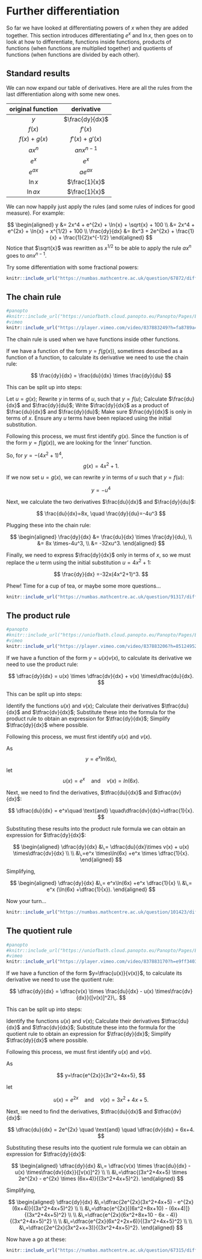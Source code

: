 # Further differentiation

So far we have looked at differentiating powers of $x$ when they are added together. This section introduces differentiating $e^x$ and $\ln{x}$, then goes on to look at how to differentiate, functions inside functions, products of functions (when functions are multiplied together) and quotients of functions (when functions are divided by each other).

## Standard results

We can now expand our table of derivatives. Here are all the rules from the last differentiation along with some new ones. 

| original function | derivative |
|:--:|:--:|
| $y$ | $\frac{dy}{dx}$ |
| $f(x)$ | $f'(x)$ |
| $f(x) + g(x)$ | $f'(x) + g'(x)$ |
| $ax^n$ | $anx^{n-1}$ |
| $e^x$ | $e^x$ |
| $e^{ax}$ | $ae^{ax}$ |
| $\ln{x}$ | $\frac{1}{x}$ |
| $\ln{ax}$ | $\frac{1}{x}$ |

We can now happily just apply the rules (and some rules of indices for good measure). For example:

$$
\begin{aligned}
y &= 2x^4 + e^{2x} + \ln{x} + \sqrt{x} + 100 \\
&= 2x^4 + e^{2x} + \ln{x} + x^{1/2} + 100 \\
\frac{dy}{dx} &= 8x^3 + 2e^{2x} + \frac{1}{x} + \frac{1}{2}x^{-1/2} 
\end{aligned}
$$
Notice that $\sqrt{x}$ was rewritten as $x^{1/2}$ to be able to apply the rule $ax^n$ goes to $anx^{n-1}$.

Try some differentiation with some fractional powers:

```r
knitr::include_url("https://numbas.mathcentre.ac.uk/question/67872/differentiation-harder-powers-negative-and-fractions-2/embed/?token=b5b58960-1ea3-4d94-9695-bc2e4070486e", height="340px")
```

## The chain rule

```r
#panopto
#knitr::include_url("https://uniofbath.cloud.panopto.eu/Panopto/Pages/Embed.aspx?id=5238a1c4-4c8d-4353-8846-af1900d67729&autoplay=false&offerviewer=true&showtitle=true&showbrand=true&captions=false&interactivity=all", height="405px")
#vimeo
knitr::include_url("https://player.vimeo.com/video/837883249?h=fa8789a44e", height="405px")
```

The chain rule is used when we have functions inside other functions. 

If we have a function of the form $y=f(g(x))$, sometimes described as a function of a function, to calculate its derivative we need to use the chain rule:

$$
\frac{dy}{dx} = \frac{du}{dx} \times \frac{dy}{du}
$$

This can be split up into steps:

Let $u=g(x)$;
Rewrite $y$ in terms of $u$, such that $y=f(u)$;
Calculate $\frac{du}{dx}$ and $\frac{dy}{du}$;
Write $\frac{dy}{dx}$ as a product of $\frac{du}{dx}$ and $\frac{dy}{du}$;
Make sure $\frac{dy}{dx}$ is only in terms of $x$. Ensure any $u$ terms have been replaced using the initial substitution.

Following this process, we must first identify $g(x)$. Since the function is of the form $y=f(g(x))$, we are looking for the 'inner' function.

So, for $y=-(4x^2+1)^4$, 
$$
g(x)=4x^2+1.
$$

If we now set $u=g(x)$, we can rewrite $y$ in terms of $u$ such that $y=f(u)$:

$$
y=-u^4
$$

Next, we calculate the two derivatives $\frac{du}{dx}$ and $\frac{dy}{du}$:

$$
\frac{du}{dx}=8x, \quad \frac{dy}{du}=-4u^3
$$

Plugging these into the chain rule:

$$
\begin{aligned}
\frac{dy}{dx} &= \frac{du}{dx} \times \frac{dy}{du}, \\
&= 8x \times-4u^3, \\ 
&= -32xu^3. 
\end{aligned} 
$$

Finally, we need to express $\frac{dy}{dx}$ only in terms of $x$, so we must replace the $u$ term using the initial substitution $u=4x^2+1$:

$$
\frac{dy}{dx} =-32x(4x^2+1)^3.
$$

Phew! Time for a cup of tea, or maybe some more questions...

```r
knitr::include_url("https://numbas.mathcentre.ac.uk/question/91317/differentiation-chain-rule-3/embed/?token=0ac77949-e57a-40a4-9e69-200c7817cc9e", height="340px")
```

## The product rule

```r
#panopto
#knitr::include_url("https://uniofbath.cloud.panopto.eu/Panopto/Pages/Embed.aspx?id=1df133c8-c017-4c77-b789-af1900d67728&autoplay=false&offerviewer=true&showtitle=true&showbrand=true&captions=false&interactivity=all", height="405px")
#vimeo
knitr::include_url("https://player.vimeo.com/video/837883206?h=851249525f", height="405px")
```

If we have a function of the form $y=u(x)v(x)$, to calculate its derivative we need to use the product rule:

$$
\dfrac{dy}{dx} = u(x) \times \dfrac{dv}{dx} + v(x) \times\dfrac{du}{dx}.
$$

This can be split up into steps:

Identify the functions $u(x)$ and $v(x)$;
Calculate their derivatives $\tfrac{du}{dx}$ and $\tfrac{dv}{dx}$;
Substitute these into the formula for the product rule to obtain an expression for $\tfrac{dy}{dx}$;
Simplify $\tfrac{dy}{dx}$ where possible.




Following this process, we must first identify $u(x)$ and $v(x)$.

As 
$$
y=e^x ln(6x),
$$

let
$$
u(x) = e^x \quad \text{and} \quad v(x)=ln(6x).
$$

Next, we need to find the derivatives, $\tfrac{du}{dx}$ and $\tfrac{dv}{dx}$:

$$
\dfrac{du}{dx} = e^x\quad \text{and} \quad\dfrac{dv}{dx}=\dfrac{1}{x}.
$$

Substituting these results into the product rule formula we can obtain an expression for $\tfrac{dy}{dx}$:

$$
\begin{aligned}
\dfrac{dy}{dx} &\,= \dfrac{du}{dx}\times v(x) + u(x) \times\dfrac{dv}{dx} \\ \\
&\,=e^x \times\ln(6x) +e^x \times \dfrac{1}{x}. 
\end{aligned}
$$

Simplifying,

$$
\begin{aligned}
\dfrac{dy}{dx} &\,= e^x\ln(6x) +e^x \dfrac{1}{x} \\ 
&\,= e^x (\ln(6x) +\dfrac{1}{x}).
\end{aligned}
$$

Now your turn...

```r
knitr::include_url("https://numbas.mathcentre.ac.uk/question/101423/differentiation-product-rule-6/embed/?token=95bdacf5-d008-407f-86b9-4605fa18c389", height="340px")
```

## The quotient rule

```r
#panopto
#knitr::include_url("https://uniofbath.cloud.panopto.eu/Panopto/Pages/Embed.aspx?id=9f4d08b5-c796-4082-8171-af1900d67737&autoplay=false&offerviewer=true&showtitle=true&showbrand=true&captions=false&interactivity=all", height="405px")
#vimeo
knitr::include_url("https://player.vimeo.com/video/837883170?h=e9ff34034e", height="405px")
```

If we have a function of the form $y=\tfrac{u(x)}{v(x)}$, to calculate its derivative we need to use the quotient rule:

$$
\dfrac{dy}{dx} = \dfrac{v(x) \times \frac{du}{dx} - u(x) \times\frac{dv}{dx}}{[v(x)]^2}\,.
$$

This can be split up into steps:

Identify the functions $u(x)$ and $v(x)$;
Calculate their derivatives $\tfrac{du}{dx}$ and $\tfrac{dv}{dx}$;
Substitute these into the formula for the quotient rule to obtain an expression for $\tfrac{dy}{dx}$;
Simplify $\tfrac{dy}{dx}$ where possible.

Following this process, we must first identify $u(x)$ and $v(x)$.

As 

$$
y=\frac{e^{2x}}{3x^2+4x+5},
$$

let

$$
u(x) = e^{2x} \quad \text{and} \quad v(x)=3x^2+4x+5.
$$

Next, we need to find the derivatives, $\tfrac{du}{dx}$ and $\tfrac{dv}{dx}$:

$$
\dfrac{du}{dx} = 2e^{2x} \quad \text{and} \quad \dfrac{dv}{dx} = 6x+4.
$$

Substituting these results into the quotient rule formula we can obtain an expression for $\tfrac{dy}{dx}$:

$$
\begin{aligned}
\dfrac{dy}{dx} &\,= \dfrac{v(x) \times \frac{du}{dx} - u(x) \times\frac{dv}{dx}}{[v(x)]^2} \\ \\
&\,=\dfrac{(3x^2+4x+5) \times 2e^{2x} - e^{2x} \times (6x+4)}{(3x^2+4x+5)^2}.
\end{aligned}
$$

Simplifying,

$$
\begin{aligned}
\dfrac{dy}{dx} &\,=\dfrac{2e^{2x}(3x^2+4x+5) - e^{2x}(6x+4)}{(3x^2+4x+5)^2} \\ \\
&\,=\dfrac{e^{2x}[(6x^2+8x+10) - (6x+4)]}{(3x^2+4x+5)^2} \\ \\
&\,=\dfrac{e^{2x}(6x^2+8x+10 - 6x - 4)}{(3x^2+4x+5)^2} \\ \\
&\,=\dfrac{e^{2x}(6x^2+2x+6)}{(3x^2+4x+5)^2} \\ \\
&\,=\dfrac{2e^{2x}(3x^2+x+3)}{(3x^2+4x+5)^2}.
\end{aligned}
$$

Now have a go at these:

```r
knitr::include_url("https://numbas.mathcentre.ac.uk/question/67315/differentiation-quotient-rule-4/embed/?token=bce25b63-b091-4e64-811d-5e064743c9d4", height="340px")
```
